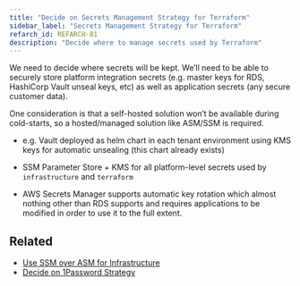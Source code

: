 ```yaml
---
title: "Decide on Secrets Management Strategy for Terraform"
sidebar_label: "Secrets Management Strategy for Terraform"
refarch_id: REFARCH-81
description: "Decide where to manage secrets used by Terraform"
---
```


We need to decide where secrets will be kept. We’ll need to be able to securely store platform integration secrets (e.g. master keys for RDS, HashiCorp Vault unseal keys, etc) as well as application secrets (any secure customer data).

One consideration is that a self-hosted solution won’t be available during cold-starts, so a hosted/managed solution
like ASM/SSM is required.

- e.g. Vault deployed as helm chart in each tenant environment using KMS keys for automatic unsealing (this chart
  already exists)

- SSM Parameter Store + KMS for all platform-level secrets used by `infrastructure` and `terraform`

- AWS Secrets Manager supports automatic key rotation which almost nothing other than RDS supports and requires
  applications to be modified in order to use it to the full extent.

## Related

- [Use SSM over ASM for Infrastructure](/resources/adrs/use-ssm-over-asm-for-infrastructure/)
- [Decide on 1Password Strategy](/layers/foundation/design-decisions/decide-on-1password-strategy)
